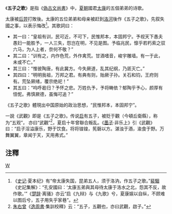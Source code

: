 《'''五子之歌'''》是指《[[偽古文尚書|偽古文尚書]]》中，[[夏朝|夏朝]]國君[[太康|太康]]的五個弟弟的诗歌。

太康被[[后羿|后羿]]打敗後。太康的五位弟弟和母亲被赶到[[洛河|洛河]]後作《五子之歌》，先叙失國之事，以表示悔改<ref>《[[史记|史记]]·夏本纪》有“帝太康失国，昆弟五人，须于洛汭，作五子之歌。”[[裴駰|裴駰]]《史記集解》：“孔安國曰：‘太康五弟與其母待太康于洛水之北，怨其不反，故作歌。’”《[[楚辞|楚辞]]·离骚》亦云“启《九辩》与《九歌》兮，夏康娱以自纵，不顾难以图后兮，五子用失乎家巷”。</ref>。其歌詞曰：
*其一曰：“皇祖有训，民可近，不可下，民惟邦本，本固邦宁。予视天下愚夫愚妇一能胜予，一人三失，怨岂在明，不见是图。予临兆民，懔乎若朽索之驭六马，为人上者，奈何不敬？”
*其二曰：“训有之，内作色荒，外作禽荒。甘酒嗜音，峻宇雕墙。有一于此，未或不亡。”
*其三曰：“惟彼陶唐，有此冀方。今失厥道，乱其纪纲，乃厎灭亡。”
*其四曰：“明明我祖，万邦之君。有典有则，贻厥子孙。关石和钧，王府则有。荒坠厥绪，覆宗绝祀！”
*其五曰：“呜呼曷归？予怀之悲。万姓仇予，予将畴依？郁陶乎予心，颜厚有忸怩。弗慎厥德，虽悔可追？” 

《五子之歌》體現出中国原始的政治思想，“民惟邦本，本固邦宁”。

一說《武觀》即是《五子之歌》。传说[[启|启]]有五子，被贬于觀（今頓丘衛縣），称为“五观”， 亦曰“武觀”<ref>[[朱右曾|朱右曾]]《[[逸周書|逸周書]]·集訓校釋》云：“五子，五觀也，亦曰武觀，啟子。”</ref>，夏启十年曾聯合叛乱。《[[墨子_(书)|墨子]]·非乐上》引《武觀》曰：“启子淫溢康乐，野于饮食。将将锽锽，筅磬以方。湛浊于酒，渝食于野。万舞翼翼，章闻于天，天用弗式。”

== 注釋 ==
{{Reflist}}

[[分类:尚書|W]]